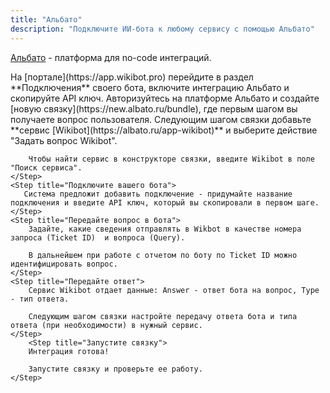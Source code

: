 ```yaml
---
title: "Альбато"
description: "Подключите ИИ-бота к любому сервису с помощью Альбато"
---
```

[Альбато](https://albato.ru/) - платформа для no-code интеграций.

<Steps>
    <Step title="Получите API ключ">
       На [портале](https://app.wikibot.pro) перейдите в раздел **Подключения** своего бота, включите интеграцию Альбато и скопируйте API ключ.
    </Step>
    <Step title="Создайте связку в Альбато">
        Авторизуйтесь на платформе Альбато и создайте [новую связку](https://new.albato.ru/bundle), где первым шагом вы получаете вопрос пользователя.
    </Step>
    <Step title="Добавьте сервис Wikibot">
        Следующим шагом связки добавьте **сервис [Wikibot](https://albato.ru/app-wikibot)** и выберите действие "Задать вопрос Wikibot".
        
        Чтобы найти сервис в конструкторе связки, введите Wikibot в поле "Поиск сервиса".
    </Step>
    <Step title="Подключите вашего бота">
       Система предложит добавить подключение - придумайте название подключения и введите API ключ, который вы скопировали в первом шаге.
    </Step>
    <Step title="Передайте вопрос в бота">
        Задайте, какие сведения отправлять в Wikbot в качестве номера запроса (Ticket ID)  и вопроса (Query).
        
        В дальнейшем при работе с отчетом по боту по Ticket ID можно идентифицировать вопрос.
    </Step>
    <Step title="Передайте ответ">
        Сервис Wikibot отдает данные: Answer - ответ бота на вопрос, Type - тип ответа. 

        Следующим шагом связки настройте передачу ответа бота и типа ответа (при необходимости) в нужный сервис.
    </Step>
        <Step title="Запустите связку">
        Интеграция готова!

        Запустите связку и проверьте ее работу.
    </Step>
</Steps>
